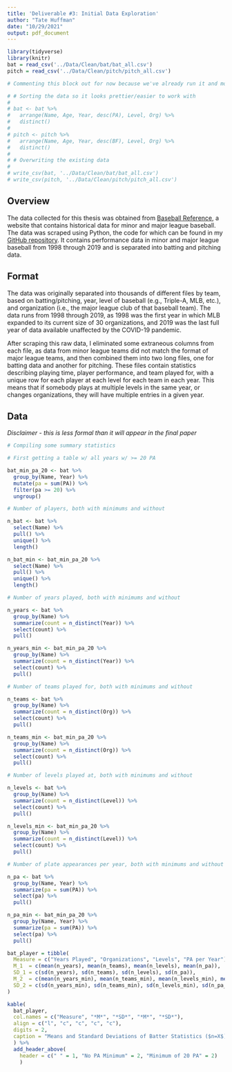 ```yaml
---
title: 'Deliverable #3: Initial Data Exploration'
author: "Tate Huffman"
date: "10/29/2021"
output: pdf_document
---
```


```r
library(tidyverse)
library(knitr)
bat = read_csv('../Data/Clean/bat/bat_all.csv')
pitch = read_csv('../Data/Clean/pitch/pitch_all.csv')
```

```r

# Commenting this block out for now because we've already run it and modified the data 

# # Sorting the data so it looks prettier/easier to work with
# 
# bat <- bat %>% 
#   arrange(Name, Age, Year, desc(PA), Level, Org) %>% 
#   distinct()
# 
# pitch <- pitch %>% 
#   arrange(Name, Age, Year, desc(BF), Level, Org) %>% 
#   distinct()
# 
# # Overwriting the existing data
# 
# write_csv(bat, '../Data/Clean/bat/bat_all.csv')
# write_csv(pitch, '../Data/Clean/pitch/pitch_all.csv')
```

## Overview

The data collected for this thesis was obtained from [Baseball Reference](https://www.baseball-reference.com), a website that contains historical data for minor and major league baseball. The data was scraped using Python, the code for which can be found in my [GitHub repository](https://github.com/tjhuffman4246/senior-thesis). It contains performance data in minor and major league baseball from 1998 through 2019 and is separated into batting and pitching data.

## Format 

The data was originally separated into thousands of different files by team, based on batting/pitching, year, level of baseball (e.g., Triple-A, MLB, etc.), and organization (i.e., the major league club of that baseball team). The data runs from 1998 through 2019, as 1998 was the first year in which MLB expanded to its current size of 30 organizations, and 2019 was the last full year of data available unaffected by the COVID-19 pandemic.

After scraping this raw data, I eliminated some extraneous columns from each file, as data from minor league teams did not match the format of major league teams, and then combined them into two long files, one for batting data and another for pitching. These files contain statistics describing playing time, player performance, and team played for, with a unique row for each player at each level for each team in each year. This means that if somebody plays at multiple levels in the same year, or changes organizations, they will have multiple entries in a given year.

## Data

*Disclaimer - this is less formal than it will appear in the final paper*

```r

# Compiling some summary statistics

# First getting a table w/ all years w/ >= 20 PA

bat_min_pa_20 <- bat %>% 
  group_by(Name, Year) %>% 
  mutate(pa = sum(PA)) %>% 
  filter(pa >= 20) %>% 
  ungroup()

# Number of players, both with minimums and without

n_bat <- bat %>% 
  select(Name) %>% 
  pull() %>% 
  unique() %>% 
  length()

n_bat_min <- bat_min_pa_20 %>% 
  select(Name) %>% 
  pull() %>% 
  unique() %>% 
  length()

# Number of years played, both with minimums and without

n_years <- bat %>% 
  group_by(Name) %>% 
  summarize(count = n_distinct(Year)) %>% 
  select(count) %>% 
  pull()

n_years_min <- bat_min_pa_20 %>% 
  group_by(Name) %>% 
  summarize(count = n_distinct(Year)) %>% 
  select(count) %>% 
  pull()

# Number of teams played for, both with minimums and without

n_teams <- bat %>% 
  group_by(Name) %>% 
  summarize(count = n_distinct(Org)) %>% 
  select(count) %>% 
  pull()

n_teams_min <- bat_min_pa_20 %>% 
  group_by(Name) %>% 
  summarize(count = n_distinct(Org)) %>% 
  select(count) %>% 
  pull()

# Number of levels played at, both with minimums and without

n_levels <- bat %>% 
  group_by(Name) %>% 
  summarize(count = n_distinct(Level)) %>% 
  select(count) %>% 
  pull()

n_levels_min <- bat_min_pa_20 %>% 
  group_by(Name) %>% 
  summarize(count = n_distinct(Level)) %>% 
  select(count) %>% 
  pull()

# Number of plate appearances per year, both with minimums and without

n_pa <- bat %>% 
  group_by(Name, Year) %>% 
  summarize(pa = sum(PA)) %>% 
  select(pa) %>% 
  pull()

n_pa_min <- bat_min_pa_20 %>% 
  group_by(Name, Year) %>% 
  summarize(pa = sum(PA)) %>% 
  select(pa) %>% 
  pull()

bat_player = tibble(
  Measure = c("Years Played", "Organizations", "Levels", "PA per Year"),
  M_1  = c(mean(n_years), mean(n_teams), mean(n_levels), mean(n_pa)),
  SD_1 = c(sd(n_years), sd(n_teams), sd(n_levels), sd(n_pa)),
  M_2  = c(mean(n_years_min), mean(n_teams_min), mean(n_levels_min), mean(n_pa_min)),
  SD_2 = c(sd(n_years_min), sd(n_teams_min), sd(n_levels_min), sd(n_pa_min))
)

kable(
  bat_player,
  col.names = c("Measure", "*M*", "*SD*", "*M*", "*SD*"),
  align = c("l", "c", "c", "c", "c"),
  digits = 2,
  caption = "Means and Standard Deviations of Batter Statistics ($n=X$)"
  ) %>%
  add_header_above(
    header = c(" " = 1, "No PA Minimum" = 2, "Minimum of 20 PA" = 2)
    )

```

